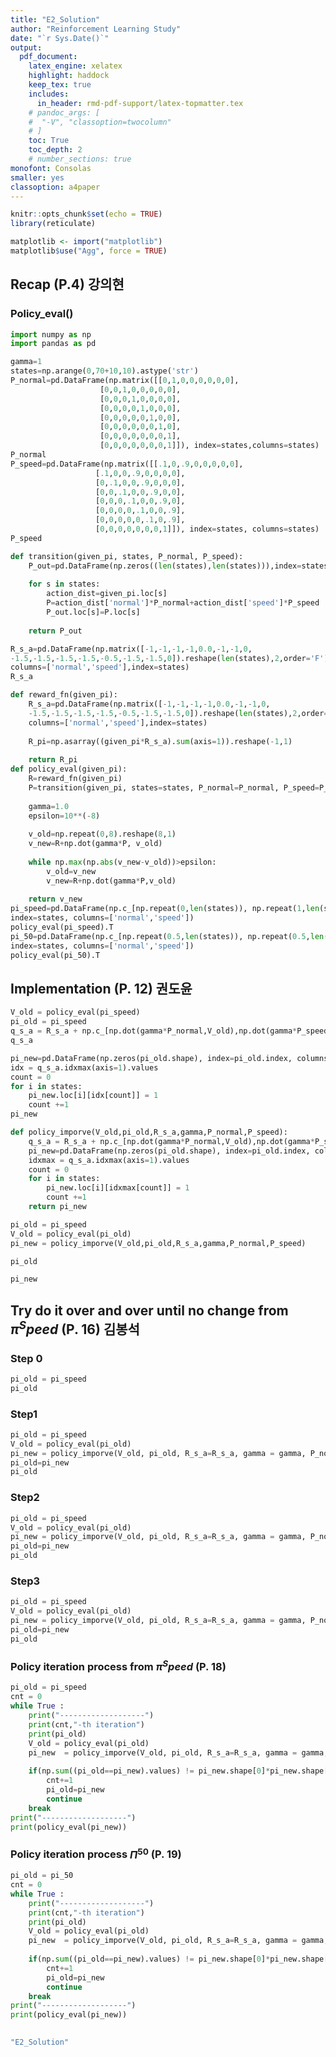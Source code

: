 ```yaml
---
title: "E2_Solution"  
author: "Reinforcement Learning Study"  
date: "`r Sys.Date()`"  
output:   
  pdf_document:  
    latex_engine: xelatex
    highlight: haddock  
    keep_tex: true  
    includes:
      in_header: rmd-pdf-support/latex-topmatter.tex
    # pandoc_args: [
    #  "-V", "classoption=twocolumn"
    # ]
    toc: True   
    toc_depth: 2  
    # number_sections: true  
monofont: Consolas
smaller: yes
classoption: a4paper
---
```


```r
knitr::opts_chunk$set(echo = TRUE)
library(reticulate)

matplotlib <- import("matplotlib")
matplotlib$use("Agg", force = TRUE)
```

\newpage


## Recap (P.4) 강의현 

### Policy_eval()

```python
import numpy as np
import pandas as pd

gamma=1
states=np.arange(0,70+10,10).astype('str')
P_normal=pd.DataFrame(np.matrix([[0,1,0,0,0,0,0,0],
                    [0,0,1,0,0,0,0,0],
                    [0,0,0,1,0,0,0,0],
                    [0,0,0,0,1,0,0,0],
                    [0,0,0,0,0,1,0,0],
                    [0,0,0,0,0,0,1,0],
                    [0,0,0,0,0,0,0,1],
                    [0,0,0,0,0,0,0,1]]), index=states,columns=states)
P_normal
P_speed=pd.DataFrame(np.matrix([[.1,0,.9,0,0,0,0,0],
                   [.1,0,0,.9,0,0,0,0],
                   [0,.1,0,0,.9,0,0,0],
                   [0,0,.1,0,0,.9,0,0],
                   [0,0,0,.1,0,0,.9,0],
                   [0,0,0,0,.1,0,0,.9],
                   [0,0,0,0,0,.1,0,.9],
                   [0,0,0,0,0,0,0,1]]), index=states, columns=states)
P_speed

def transition(given_pi, states, P_normal, P_speed):
    P_out=pd.DataFrame(np.zeros((len(states),len(states))),index=states, columns=states)
    
    for s in states:
        action_dist=given_pi.loc[s]
        P=action_dist['normal']*P_normal+action_dist['speed']*P_speed
        P_out.loc[s]=P.loc[s]
        
    return P_out

R_s_a=pd.DataFrame(np.matrix([-1,-1,-1,-1,0.0,-1,-1,0,
-1.5,-1.5,-1.5,-1.5,-0.5,-1.5,-1.5,0]).reshape(len(states),2,order='F'),
columns=['normal','speed'],index=states)
R_s_a

def reward_fn(given_pi):
    R_s_a=pd.DataFrame(np.matrix([-1,-1,-1,-1,0.0,-1,-1,0,
    -1.5,-1.5,-1.5,-1.5,-0.5,-1.5,-1.5,0]).reshape(len(states),2,order='F'),
    columns=['normal','speed'],index=states)
    
    R_pi=np.asarray((given_pi*R_s_a).sum(axis=1)).reshape(-1,1)
    
    return R_pi
def policy_eval(given_pi):
    R=reward_fn(given_pi)
    P=transition(given_pi, states=states, P_normal=P_normal, P_speed=P_speed)
    
    gamma=1.0
    epsilon=10**(-8)
    
    v_old=np.repeat(0,8).reshape(8,1)
    v_new=R+np.dot(gamma*P, v_old)
    
    while np.max(np.abs(v_new-v_old))>epsilon:
        v_old=v_new
        v_new=R+np.dot(gamma*P,v_old)
        
    return v_new
pi_speed=pd.DataFrame(np.c_[np.repeat(0,len(states)), np.repeat(1,len(states))],
index=states, columns=['normal','speed'])
policy_eval(pi_speed).T
pi_50=pd.DataFrame(np.c_[np.repeat(0.5,len(states)), np.repeat(0.5,len(states))],
index=states, columns=['normal','speed'])
policy_eval(pi_50).T
```

\newpage

## Implementation (P. 12) 권도윤

```python
V_old = policy_eval(pi_speed)
pi_old = pi_speed
q_s_a = R_s_a + np.c_[np.dot(gamma*P_normal,V_old),np.dot(gamma*P_speed,V_old)]
q_s_a
```

```python
pi_new=pd.DataFrame(np.zeros(pi_old.shape), index=pi_old.index, columns=pi_old.columns)
idx = q_s_a.idxmax(axis=1).values
count = 0
for i in states:
    pi_new.loc[i][idx[count]] = 1
    count +=1
pi_new
```

```python
def policy_imporve(V_old,pi_old,R_s_a,gamma,P_normal,P_speed):
    q_s_a = R_s_a + np.c_[np.dot(gamma*P_normal,V_old),np.dot(gamma*P_speed,V_old)]
    pi_new=pd.DataFrame(np.zeros(pi_old.shape), index=pi_old.index, columns=pi_old.columns)
    idxmax = q_s_a.idxmax(axis=1).values
    count = 0
    for i in states:
        pi_new.loc[i][idxmax[count]] = 1
        count +=1
    return pi_new

```

```python
pi_old = pi_speed
V_old = policy_eval(pi_old)
pi_new = policy_imporve(V_old,pi_old,R_s_a,gamma,P_normal,P_speed)
```

```python
pi_old
```

```python
pi_new
```

\newpage

## Try do it over and over until no change from $\pi^Speed$ (P. 16) 김봉석

### Step 0

```python
pi_old = pi_speed
pi_old
```

### Step1
```python
pi_old = pi_speed
V_old = policy_eval(pi_old)
pi_new = policy_imporve(V_old, pi_old, R_s_a=R_s_a, gamma = gamma, P_normal = P_normal, P_speed = P_speed)
pi_old=pi_new
pi_old
```

### Step2
```python
pi_old = pi_speed
V_old = policy_eval(pi_old)
pi_new = policy_imporve(V_old, pi_old, R_s_a=R_s_a, gamma = gamma, P_normal = P_normal, P_speed = P_speed)
pi_old=pi_new
pi_old
```

### Step3
```python
pi_old = pi_speed
V_old = policy_eval(pi_old)
pi_new = policy_imporve(V_old, pi_old, R_s_a=R_s_a, gamma = gamma, P_normal = P_normal, P_speed = P_speed)
pi_old=pi_new
pi_old
```

### Policy iteration process from $\pi^Speed$ (P. 18)

```python
pi_old = pi_speed
cnt = 0 
while True :
    print("-------------------")
    print(cnt,"-th iteration")
    print(pi_old)
    V_old = policy_eval(pi_old)
    pi_new  = policy_imporve(V_old, pi_old, R_s_a=R_s_a, gamma = gamma, P_normal = P_normal, P_speed = P_speed)
    
    if(np.sum((pi_old==pi_new).values) != pi_new.shape[0]*pi_new.shape[1]):
        cnt+=1
        pi_old=pi_new
        continue
    break
print("-------------------")
print(policy_eval(pi_new))   
```


### Policy iteration process $\Pi^50$ (P. 19)

```python
pi_old = pi_50
cnt = 0 
while True :
    print("-------------------")
    print(cnt,"-th iteration")
    print(pi_old)
    V_old = policy_eval(pi_old)
    pi_new  = policy_imporve(V_old, pi_old, R_s_a=R_s_a, gamma = gamma, P_normal = P_normal, P_speed = P_speed)
    
    if(np.sum((pi_old==pi_new).values) != pi_new.shape[0]*pi_new.shape[1]):
        cnt+=1
        pi_old=pi_new
        continue
    break
print("-------------------")
print(policy_eval(pi_new))   
    
```



```r
"E2_Solution"
```